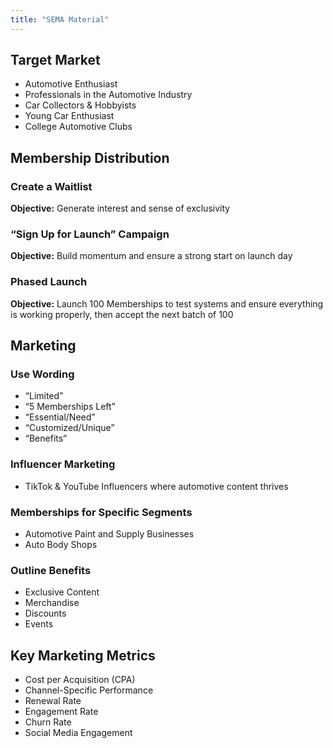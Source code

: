 ```yaml
---
title: "SEMA Material"
---
```


## Target Market

-   Automotive Enthusiast
-   Professionals in the Automotive Industry
-   Car Collectors & Hobbyists
-   Young Car Enthusiast
-   College Automotive Clubs

## Membership Distribution

### Create a Waitlist

**Objective:** Generate interest and sense of exclusivity

### "Sign Up for Launch" Campaign

**Objective:** Build momentum and ensure a strong start on launch day

### Phased Launch

**Objective:** Launch 100 Memberships to test systems and ensure everything is working properly, then accept the next batch of 100

## Marketing

### Use Wording

-   "Limited"
-   "5 Memberships Left"
-   "Essential/Need"
-   "Customized/Unique"
-   "Benefits"

### Influencer Marketing

-   TikTok & YouTube Influencers where automotive content thrives

### Memberships for Specific Segments

-   Automotive Paint and Supply Businesses
-   Auto Body Shops

### Outline Benefits

-   Exclusive Content
-   Merchandise
-   Discounts
-   Events

## Key Marketing Metrics

-   Cost per Acquisition (CPA)
-   Channel-Specific Performance
-   Renewal Rate
-   Engagement Rate
-   Churn Rate
-   Social Media Engagement
